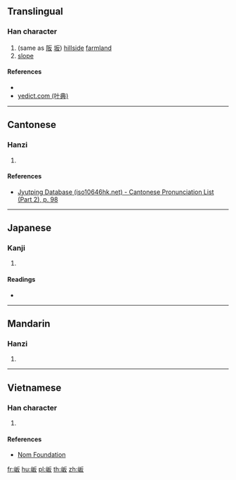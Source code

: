 {{character info/new}}
==Translingual==

===Han character===
{{Han char|rn=46|rad=山|as=04|sn=7|four=|canj=UHE|ids=⿰山反}}

# (same as [[阪]] [[坂]]) [[hillside]] [[farmland]]
# [[slope]]

====References====
* {{Han ref|kx=0308.040|dkj=07914|dj=0607.270|hdz=10763.170|uh=5C85|ud=23685}}
* [http://yedict.com/htm/5C/5C85.htm yedict.com (叶典)]

----

==Cantonese==

===Hanzi===
{{yue-hanzi|jyut=[[baan2]], [[faan2]]|y=baan2, faan2}}

# {{defn|lang=yue|sort=山04}}

====References====
* [http://www.iso10646hk.net/jp/document/download.jsp Jyutping Database (iso10646hk.net) - Cantonese Pronunciation List (Part 2), p. 98]

----

==Japanese==

===Kanji===
{{ja-kanji|grade=|rs=山04}}

# {{defn|lang=ja|sort=山04}}

====Readings====
* {{ja-readings|on=[[はん]] (han)|kun=}}

----

==Mandarin==

===Hanzi===
{{cmn-hanzi|pin=[[bǎn]] ([[ban3]])|wg=pan<sup>3</sup>}}

# {{defn|lang=cmn|sort=山04}}

----

==Vietnamese==

===Han character===
{{vi-readings|rs=山04|hanviet=[[bản]], [[phản]]}}

# {{defn|lang=vi|sort=山04}}

====References====
* [http://nomfoundation.org/common/nom_details.php?codepoint=5c85 Nom Foundation]

[[fr:岅]]
[[hu:岅]]
[[pl:岅]]
[[th:岅]]
[[zh:岅]]